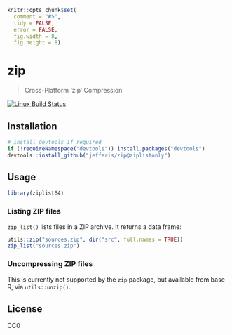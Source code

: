 
```r
knitr::opts_chunk$set(
  comment = "#>",
  tidy = FALSE,
  error = FALSE,
  fig.width = 8,
  fig.height = 8)
```

# zip

> Cross-Platform 'zip' Compression

[![Linux Build Status](https://travis-ci.org/jeffreis/zip.svg?branch=master)](https://travis-ci.org/jefferis/zip)

## Installation

```r
# install devtools if required
if (!requireNamespace("devtools")) install.packages("devtools")
devtools::install_github("jefferis/zip@ziplistonly")
```

## Usage

```r
library(ziplist64)
```

### Listing ZIP files

`zip_list()` lists files in a ZIP archive. It returns a data frame:

```r
utils::zip("sources.zip", dir("src", full.names = TRUE))
zip_list("sources.zip")
```

### Uncompressing ZIP files

This is currently not supported by the `zip` package, but available from
base R, via `utils::unzip()`.

## License

CC0
